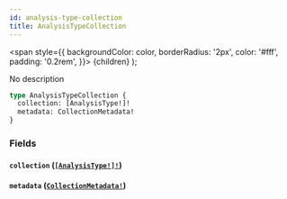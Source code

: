 ```yaml
---
id: analysis-type-collection
title: AnalysisTypeCollection
---
```


<span
style={{
      backgroundColor: color,
      borderRadius: '2px',
      color: '#fff',
      padding: '0.2rem',
    }}>
{children}
</span>
);

No description

```graphql
type AnalysisTypeCollection {
  collection: [AnalysisType!]!
  metadata: CollectionMetadata!
}
```

### Fields

#### `collection` ([`[AnalysisType!]!`](/api/objects/analysis-type))

#### `metadata` ([`CollectionMetadata!`](/api/objects/collection-metadata))
